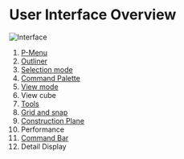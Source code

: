 # User Interface Overview

![Interface](/img/interface.png)

1. [P-Menu](file-menu)
2. [Outliner](outliner)
3. [Selection mode](selection-mode)
4. [Command Palette](command-palette)
5. [View mode](view-mode)
6. View cube
7. [Tools](/tool)
8. [Grid and snap](grid-and-snap)
9. [Construction Plane](construction-plane)
10. Performance
11. [Command Bar](command-bar)
12. Detail Display